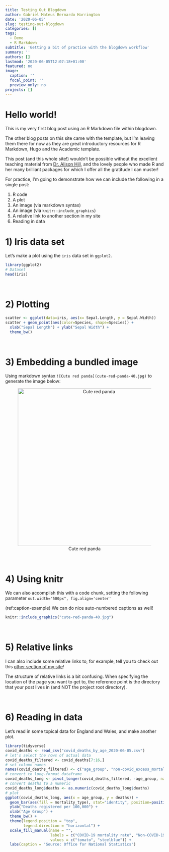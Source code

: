 ```yaml
---
title: Testing Out Blogdown
author: Gabriel Mateus Bernardo Harrington
date: '2020-06-05'
slug: testing-out-blogdown
categories: []
tags:
  - Demo
  - R Markdown
subtitle: 'Getting a bit of practice with the blogdown workflow'
summary: ''
authors: []
lastmod: '2020-06-05T12:07:18+01:00'
featured: no
image:
  caption: ''
  focal_point: ''
  preview_only: no
projects: []
---
```


# Hello world!
This is my very first blog post using an R Markdown file within blogdown.

The other blog posts on this site came with the template, but I'm leaving them there for now as they are great introductory resources for R Markdown, Hugo and the Academic template. 

This post (and this whole site!) wouldn't be possible without the excellent teaching material from [Dr. Alison Hill](https://alison.rbind.io/), and the lovely people who made R and her many brilliant packages for which I offer all the gratitude I can muster!

For practice, I'm going to demonstrate how we can include the following in a single post:

1) R code
2) A plot
3) An image (via markdown syntax)
4) An image (via `knitr::include_graphics`)
5) A relative link to another section in my site
6) Reading in data

# 1) Iris data set
Let's make a plot using the `iris` data set in `ggplot2`.
```r
library(ggplot2)
# Dataset
head(iris)
```


<br>

# 2) Plotting
```r
scatter <- ggplot(data=iris, aes(x= Sepal.Length, y = Sepal.Width))
scatter + geom_point(aes(color=Species, shape=Species)) +
  xlab("Sepal Length") + ylab("Sepal Width") +
  theme_bw()
```

<br>

# 3) Embedding a bundled image

Using markdown syntax `![Cute red panda](cute-red-panda-40.jpg)` to generate the image below:

<center> ![Cute red panda](cute-red-panda-40.jpg){width=500px} </center>

<br>

# 4) Using knitr

We can also accomplish this with a code chunk, setting the following parameter `out.width="500px", fig.align='center'`

(ref:caption-example) We can do nice auto-numbered captions as well!

```r
knitr::include_graphics("cute-red-panda-40.jpg")
```

<br>

# 5) Relative links 

I can also include some relative links to, for example, tell you to check out this [other section of my site](../../../../home/../)!

The structure of relative links is a bit confusing. 
When specifying the location of the page you want to get to, the reference point is the directory that your post lives in (and NOT the project root directory). 

<br>

# 6) Reading in data

Let's read in some topical data for England and Wales, and make another plot.

```r
library(tidyverse)
covid_deaths <- read_csv("covid_deaths_by_age_2020-06-05.csv")
# let's select the rows of actual data
covid_deaths_filtered <- covid_deaths[7:16,]
# set column names 
names(covid_deaths_filtered) <- c("age_group", "non-covid_excess_mortality", "covid_excess_mortality")
# convert to long-format dataframe
covid_deaths_long <- pivot_longer(covid_deaths_filtered, -age_group, names_to = "mortality_type", values_to = "deaths")
# convert deaths to a numeric
covid_deaths_long$deaths <- as.numeric(covid_deaths_long$deaths)
# plot 
ggplot(covid_deaths_long, aes(x = age_group, y = deaths)) +
  geom_bar(aes(fill = mortality_type), stat="identity", position=position_dodge()) +
  ylab("Deaths registered per 100,000") +
  xlab("Age Group") +
  theme_bw() +
  theme(legend.position = "top",
        legend.direction = "horizontal") +
  scale_fill_manual(name = "", 
                    labels = c("COVID-19 mortality rate", "Non-COVID-19 excess mortality rate"), 
                    values = c("tomato", "steelblue")) +
  labs(caption = "Source: Office for National Statistics")
```

